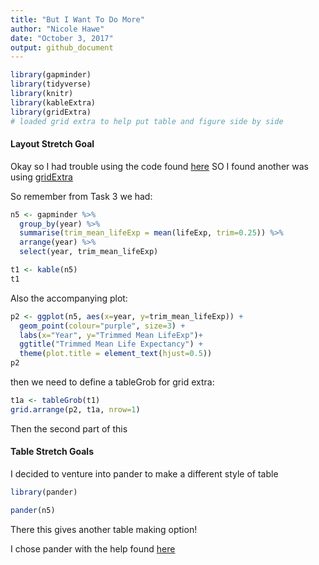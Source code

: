 ```yaml
---
title: "But I Want To Do More"
author: "Nicole Hawe"
date: "October 3, 2017"
output: github_document
---
```


```r
library(gapminder)
library(tidyverse)
library(knitr)
library(kableExtra)
library(gridExtra)
# loaded grid extra to help put table and figure side by side
```

#### Layout Stretch Goal

Okay so I had trouble using the code found [here](http://gist.github.com/jennybc/e9e9aba6ba18c72cec26)
SO I found another was using [gridExtra](https://cran.r-project.org/web/packages/gridExtra/gridExtra.pdf)



So remember from Task 3 we had:
```r
n5 <- gapminder %>% 
  group_by(year) %>% 
  summarise(trim_mean_lifeExp = mean(lifeExp, trim=0.25)) %>% 
  arrange(year) %>% 
  select(year, trim_mean_lifeExp)

t1 <- kable(n5)
t1

```
Also the accompanying plot:
```r
p2 <- ggplot(n5, aes(x=year, y=trim_mean_lifeExp)) +
  geom_point(colour="purple", size=3) +
  labs(x="Year", y="Trimmed Mean LifeExp")+
  ggtitle("Trimmed Mean Life Expectancy") +
  theme(plot.title = element_text(hjust=0.5))
p2
```


then we need to define a tableGrob for grid extra:

```r
t1a <- tableGrob(t1)
grid.arrange(p2, t1a, nrow=1)
```

Then the second part of this

#### Table Stretch Goals

I decided to venture into pander to make a different style of table

```r

library(pander)
```

```r
pander(n5)
```
There this gives another table making option!

I chose pander with the help found [here](https://twitter.com/polesasunder/status/464132152347475968)

